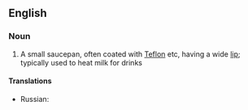 ==English==

===Noun===
{{en-noun|sg=[[milk]] [[saucepan]]}}

# A small saucepan, often coated with [[Teflon]] etc, having a wide [[lip]]; typically used to heat milk for drinks

====Translations====
{{trans-top|small saucepan}}
* Russian: {{t-|ru|кастрюлька молока|tr=kastrjúl’ka moloká|f}}
{{trans-mid}}
{{trans-bottom}}